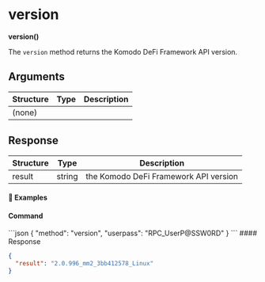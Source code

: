
# version

**version()**

The `version` method returns the Komodo DeFi Framework API version.

## Arguments

| Structure | Type | Description |
| --------- | ---- | ----------- |
| (none)    |      |             |

## Response

| Structure | Type   | Description                           |
| --------- | ------ | ------------------------------------- |
| result    | string | the Komodo DeFi Framework API version |

#### 📌 Examples

#### Command

<CodeGroup title="" tag="POST" label="version" mm2MethodDecorate="true">
  ```json
  {
    "method": "version",
    "userpass": "RPC_UserP@SSW0RD"
  }
  ```
</CodeGroup>

<CollapsibleSection expandedText="Hide Response" collapsedText="Show Response">
  #### Response

  ```json
  {
    "result": "2.0.996_mm2_3bb412578_Linux"
  }
  ```
</CollapsibleSection>
